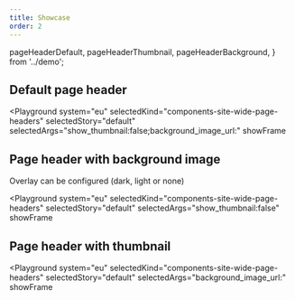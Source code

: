 ```yaml
---
title: Showcase
order: 2
---
```



  pageHeaderDefault,
  pageHeaderThumbnail,
  pageHeaderBackground,
} from '../demo';

## Default page header

<Playground
  system="eu"
  selectedKind="components-site-wide-page-headers"
  selectedStory="default"
  selectedArgs="show_thumbnail:false;background_image_url:"
  showFrame
>
  <Html markup={pageHeaderDefault} />
</Playground>

## Page header with background image

Overlay can be configured (dark, light or none)

<Playground
  system="eu"
  selectedKind="components-site-wide-page-headers"
  selectedStory="default"
  selectedArgs="show_thumbnail:false"
  showFrame
>
  <Html markup={pageHeaderBackground} />
</Playground>

## Page header with thumbnail

<Playground
  system="eu"
  selectedKind="components-site-wide-page-headers"
  selectedStory="default"
  selectedArgs="background_image_url:"
  showFrame
>
  <Html markup={pageHeaderThumbnail} />
</Playground>
